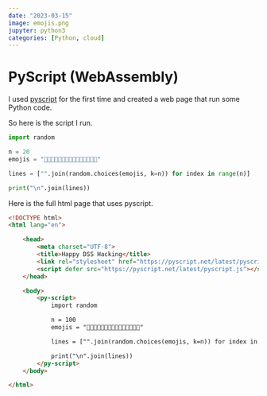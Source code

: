 ```yaml
---
date: "2023-03-15"
image: emojis.png
jupyter: python3
categories: [Python, cloud]
---
```


# PyScript (WebAssembly)

I used [pyscript](https://pyscript.net/) for the first time and created a web page that run some Python code.

So here is the script I run.

```python
import random

n = 20
emojis = "🙂😊🙂😀😇😅😃😄😁😂😆😉😋😎🤗"

lines = ["".join(random.choices(emojis, k=n)) for index in range(n)]

print("\n".join(lines))
```

Here is the full html page that uses pyscript.

```html
<!DOCTYPE html>
<html lang="en">

	<head>
		<meta charset="UTF-8">
		<title>Happy DSS Hacking</title>
		<link rel="stylesheet" href="https://pyscript.net/latest/pyscript.css" />
		<script defer src="https://pyscript.net/latest/pyscript.js"></script>
	</head>

	<body>
		<py-script>
			import random

			n = 100
			emojis = "🙂😊🙂😀😇😅😃😄😁😂😆😉😋😎🤗"

			lines = ["".join(random.choices(emojis, k=n)) for index in range(n)]

			print("\n".join(lines))
		</py-script>
	</body>

</html>
```
